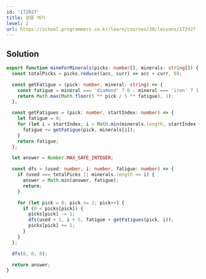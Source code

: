 ```yaml
---
id: '172927'
title: 광물 캐기
level: 2
url: https://school.programmers.co.kr/learn/courses/30/lessons/172927
---
```


## Solution

```typescript showLineNumbers
export function mineForMinerals(picks: number[], minerals: string[]) {
  const totalPicks = picks.reduce((acc, curr) => acc + curr, 0);

  const getFatigue = (pick: number, mineral: string) => {
    const fatigue = mineral === 'diamond' ? 0 : mineral === 'iron' ? 1 : 2;
    return Math.max(Math.floor(5 ** pick / 5 ** fatigue), 1);
  };

  const getFatigues = (pick: number, startIndex: number) => {
    let fatigue = 0;
    for (let i = startIndex; i < Math.min(minerals.length, startIndex + 5); i++) {
      fatigue += getFatigue(pick, minerals[i]);
    }
    return fatigue;
  };

  let answer = Number.MAX_SAFE_INTEGER;

  const dfs = (used: number, i: number, fatigue: number) => {
    if (used === totalPicks || minerals.length <= i) {
      answer = Math.min(answer, fatigue);
      return;
    }

    for (let pick = 0; pick <= 2; pick++) {
      if (0 < picks[pick]) {
        picks[pick] -= 1;
        dfs(used + 1, i + 5, fatigue + getFatigues(pick, i));
        picks[pick] += 1;
      }
    }
  };

  dfs(0, 0, 0);

  return answer;
}
```
